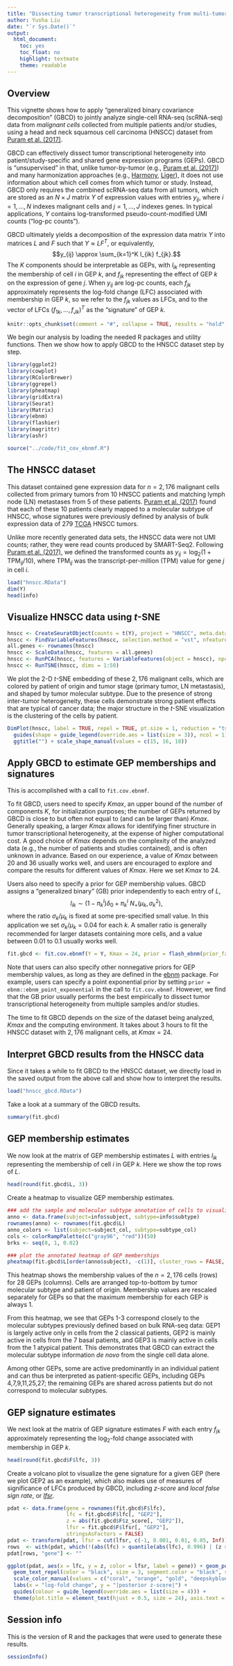 ```yaml
---
title: "Dissecting tumor transcriptional heterogeneity from multi-tumor single-cell RNA-seq data using generalized binary covariance decomposition"
author: Yusha Liu
date: "`r Sys.Date()`"
output:
  html_document:
    toc: yes
    toc_float: no
    highlight: textmate
    theme: readable
---
```


Overview
--------------------

This vignette shows how to apply "generalized binary covariance decomposition" (GBCD) to jointly analyze single-cell RNA-seq (scRNA-seq) data from *malignant cells* collected from multiple patients and/or studies, using a head and neck squamous cell carcinoma (HNSCC) dataset from [Puram et al. (2017)][hnscc].

GBCD can effectively dissect tumor transcriptional heterogeneity into patient/study-specific and shared gene expression programs (GEPs). GBCD is "unsupervised" in that, unlike tumor-by-tumor (e.g., [Puram et al. (2017)][hnscc]) and many harmonization approaches (e.g., [Harmony][harmony], [Liger][liger]), it does not use information about which cell comes from which tumor or study. Instead, GBCD only requires the combined scRNA-seq data from all tumors, which are stored as an $N \times J$ matrix $Y$ of expression values with entries $y_{ij}$, where $i=1,\dots,N$ indexes malignant cells and $j=1,\dots,J$ indexes genes. In typical applications, $Y$ contains log-transformed pseudo-count-modified UMI counts ("log-pc counts").

GBCD ultimately yields a decomposition of the expression data matrix $Y$ into matrices $L$ and $F$ such that $Y \approx L F^T$, or equivalently,
$$y_{ij} \approx \sum_{k=1}^K l_{ik} f_{jk}.$$ 
The $K$ components should be interpretable as GEPs, with $l_{ik}$ representing the membership of cell $i$ in GEP $k$, and $f_{jk}$ representing the effect of GEP $k$ on the expression of gene $j$. When $y_{ij}$ are log-pc counts, each $f_{jk}$ approximately represents the log-fold change (LFC) associated with membership in GEP $k$, so we refer to the $f_{jk}$ values as LFCs, and to the vector of LFCs $(f_{1k}, \dots, f_{Jk})^T$ as the "signature" of GEP $k$.

```r
knitr::opts_chunk$set(comment = "#", collapse = TRUE, results = "hold", fig.align = "center", dpi = 120)
```

We begin our analysis by loading the needed R packages and utility functions. Then we show how to apply GBCD to the HNSCC dataset step by step.

```r
library(ggplot2)
library(cowplot)
library(RColorBrewer)
library(ggrepel)
library(pheatmap)
library(gridExtra)
library(Seurat)
library(Matrix)
library(ebnm)
library(flashier)
library(magrittr)
library(ashr)

source("../code/fit_cov_ebnmf.R")
```


The HNSCC dataset
--------------------

This dataset contained gene expression data for $n=2,176$ malignant cells collected from primary tumors from 10 HNSCC patients and matching lymph node (LN) metastases from 5 of these patients. [Puram et al. (2017)][hnscc] found that each of these 10 patients clearly mapped to a molecular subtype of HNSCC, whose signatures were previously defined by analysis of bulk expression data of 279 [TCGA][tcga] HNSCC tumors. 

Unlike more recently generated data sets, the HNSCC data were not UMI counts; rather, they were read counts produced by SMART-Seq2. Following [Puram et al. (2017)][hnscc], we defined the transformed counts as $y_{ij} = \log_2(1 + \mathrm{TPM}_{ij}/10)$, where $\mathrm{TPM}_{ij}$ was the transcript-per-million (TPM) value for gene $j$ in cell $i$.

```r
load("hnscc.RData")
dim(Y)
head(info)
```


Visualize HNSCC data using *t*-SNE
---------------------------------

```r
hnscc <- CreateSeuratObject(counts = t(Y), project = "HNSCC", meta.data = info)
hnscc <- FindVariableFeatures(hnscc, selection.method = "vst", nfeatures = 5000)
all.genes <- rownames(hnscc)
hnscc <- ScaleData(hnscc, features = all.genes)
hnscc <- RunPCA(hnscc, features = VariableFeatures(object = hnscc), npcs = 50, verbose = FALSE)
hnscc <- RunTSNE(hnscc, dims = 1:50)
```

We plot the 2-D *t*-SNE embedding of these $2,176$ malignant cells, which are colored by patient of origin and tumor stage (primary tumor, LN metastasis), and shaped by tumor molecular subtype. Due to the presence of strong inter-tumor heterogeneity, these cells demonstrate strong patient effects that are typical of cancer data; the major structure in the *t*-SNE visualization is the clustering of the cells by patient.

```r
DimPlot(hnscc, label = TRUE, repel = TRUE, pt.size = 1, reduction = "tsne", group.by = "subject", shape.by = "subtype", cols = subject_col) +
  guides(shape = guide_legend(override.aes = list(size = 3)), ncol = 1) + theme(text = element_text(size = 12)) +
  ggtitle("") + scale_shape_manual(values = c(15, 16, 18))
```


Apply GBCD to estimate GEP memberships and signatures
---------------------------------

This is accomplished with a call to `fit.cov.ebnmf`. 

To fit GBCD, users need to specify $Kmax$, an upper bound of the number of components $K$, for initialization purposes; the number of GEPs returned by GBCD is close to but often not equal to (and can be larger than) $Kmax$. Generally speaking, a larger $Kmax$ allows for identifying finer structure in tumor transcriptional heterogeneity, at the expense of higher computational cost. A good choice of $Kmax$ depends on the complexity of the analyzed data (e.g., the number of patients and studies contained), and is often unknown in advance. Based on our experience, a value of $Kmax$ between 20 and 36 usually works well, and users are encouraged to explore and compare the results for different values of $Kmax$. Here we set $Kmax$ to 24.    

Users also need to specify a prior for GEP membership values. GBCD assigns a "generalized binary" (GB) prior independently to each entry of $L$,
$$l_{ik}\sim (1-\pi_k^l) \delta_0 + \pi_k^l \: N_{+} (\mu_k, \sigma_k^2),$$
where the ratio $\sigma_k/\mu_k$ is fixed at some pre-specified small value. In this application we set $\sigma_k/\mu_k = 0.04$ for each $k$. A smaller ratio is generally recommended for larger datasets containing more cells, and a value between 0.01 to 0.1 usually works well.

```r
fit.gbcd <- fit.cov.ebnmf(Y = Y, Kmax = 24, prior = flash_ebnm(prior_family = "generalized_binary", scale = 0.04), extrapolate = FALSE)
```

Note that users can also specify other nonnegative priors for GEP membership values, as long as they are defined in the [ebnm][ebnm] package. For example, users can specify a point exponential prior by setting `prior = ebnm::ebnm_point_exponential` in the call to `fit.cov.ebnmf`. However, we find that the GB prior usually performs the best empirically to dissect tumor transcriptional heterogeneity from multiple samples and/or studies. 

The time to fit GBCD depends on the size of the dataset being analyzed, $Kmax$ and the computing environment. It takes about 3 hours to fit the HNSCC dataset with $2,176$ malignant cells, at $Kmax = 24$.  


Interpret GBCD results from the HNSCC data
---------------------------------

Since it takes a while to fit GBCD to the HNSCC dataset, we directly load in the saved output from the above call and show how to interpret the results.

```r
load("hnscc_gbcd.RData")
```

Take a look at a summary of the GBCD results.

```r
summary(fit.gbcd)
```


GEP membership estimates
---------------------------------

We now look at the matrix of GEP membership estimates $L$ with entries $l_{ik}$ representing the membership of cell $i$ in GEP $k$. Here we show the top rows of $L$.

```r
head(round(fit.gbcd$L, 3))
```

Create a heatmap to visualize GEP membership estimates.

```r
### add the sample and molecular subtype annotation of cells to visualize the GEP memberships
anno <- data.frame(subject=info$subject, subtype=info$subtype)
rownames(anno) <- rownames(fit.gbcd$L)
anno_colors <- list(subject=subject_col, subtype=subtype_col)
cols <- colorRampPalette(c("gray96", "red"))(50)
brks <- seq(0, 1, 0.02)

### plot the annotated heatmap of GEP memberships
pheatmap(fit.gbcd$L[order(anno$subject), -c(1)], cluster_rows = FALSE, cluster_cols = FALSE, show_rownames = FALSE, annotation_row = anno, annotation_colors = anno_colors, annotation_names_row = FALSE, angle_col = 45, fontsize = 10, color = cols, breaks = brks, main = "")
```

This heatmap shows the membership values of the $n = 2,176$ cells (rows) for 28 GEPs (columns). Cells are arranged top-to-bottom by tumor molecular subtype and patient of origin. Membership values are rescaled separately for GEPs so that the maximum membership for each GEP is always 1. 

From this heatmap, we see that GEPs 1-3 correspond closely to the molecular subtypes previously defined based on bulk RNA-seq data: GEP1 is largely active only in cells from the 2 classical patients, GEP2 is mainly active in cells from the 7 basal patients, and GEP3 is mainly active in cells from the 1 atypical patient. This demonstrates that GBCD can extract the molecular subtype information *de novo* from the single cell data alone. 

Among other GEPs, some are active predominantly in an individual patient and can thus be interpreted as patient-specific GEPs, including GEPs 4,7,9,11,25,27; the remaining GEPs are shared across patients but do not correspond to molecular subtypes.   


GEP signature estimates
---------------------------------

We next look at the matrix of GEP signature estimates $F$ with each entry $f_{jk}$ approximately representing the $\text{log}_2$-fold change associated with membership in GEP $k$. 

```r
head(round(fit.gbcd$F$lfc, 3))
```

Create a volcano plot to visualize the gene signature for a given GEP (here we plot GEP2 as an example), which also makes use of measures of significance of LFCs produced by GBCD, including *z-score* and *local false sign rate*, or [*lfsr*][lfsr].

```r
pdat <- data.frame(gene = rownames(fit.gbcd$F$lfc), 
                   lfc = fit.gbcd$F$lfc[, "GEP2"], 
                   z = abs(fit.gbcd$F$z_score[, "GEP2"]), 
                   lfsr = fit.gbcd$F$lfsr[, "GEP2"],
                   stringsAsFactors = FALSE)
pdat <- transform(pdat, lfsr = cut(lfsr, c(-1, 0.001, 0.01, 0.05, Inf)))
rows  <- with(pdat, which(!(abs(lfc) > quantile(abs(lfc), 0.996) | (z > 10))))
pdat[rows, "gene"] <- ""    

ggplot(pdat, aes(x = lfc, y = z, color = lfsr, label = gene)) + geom_point() + 
  geom_text_repel(color = "black", size = 3, segment.color = "black", segment.size = 0.25, min.segment.length = 0, max.overlaps = Inf, na.rm = TRUE) +
  scale_color_manual(values = c("coral", "orange", "gold", "deepskyblue")) +
  labs(x = "log-fold change", y = "|posterior z-score|") + 
  guides(colour = guide_legend(override.aes = list(size = 4))) + 
  theme(plot.title = element_text(hjust = 0.5, size = 24), axis.text = element_text(size = 20), axis.title = element_text(size = 20), legend.title = element_text(size = 20), legend.text = element_text(size = 16), legend.position = "bottom") + ggtitle("Volcano plot of gene signature for GEP2")
```


Session info
------------

This is the version of R and the packages that were used to generate
these results.

```r
sessionInfo()
```

[hnscc]: https://www.sciencedirect.com/science/article/pii/S0092867417312709
[harmony]: https://portals.broadinstitute.org/harmony
[liger]: https://github.com/welch-lab/liger
[tcga]: https://www.ncbi.nlm.nih.gov/pmc/articles/PMC4311405/
[ebnm]: https://stephenslab.github.io/ebnm/
[lfsr]: https://academic.oup.com/biostatistics/article/18/2/275/2557030